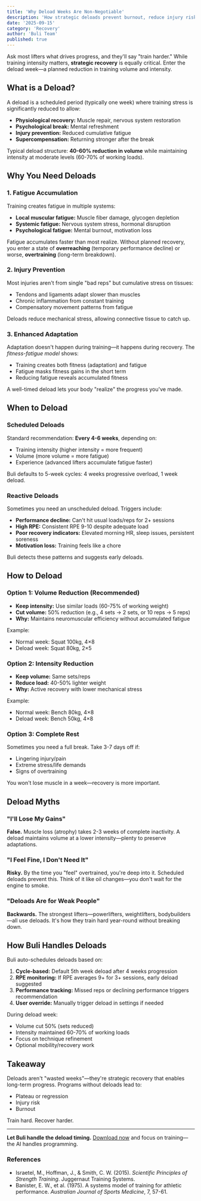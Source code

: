 ```yaml
---
title: 'Why Deload Weeks Are Non-Negotiable'
description: 'How strategic deloads prevent burnout, reduce injury risk, and enhance long-term progress. Plus, how Buli auto-schedules them.'
date: '2025-09-15'
category: 'Recovery'
author: 'Buli Team'
published: true
---
```


Ask most lifters what drives progress, and they'll say "train harder." While training intensity matters, **strategic recovery** is equally critical. Enter the deload week—a planned reduction in training volume and intensity.

## What is a Deload?

A deload is a scheduled period (typically one week) where training stress is significantly reduced to allow:
- **Physiological recovery:** Muscle repair, nervous system restoration
- **Psychological break:** Mental refreshment
- **Injury prevention:** Reduced cumulative fatigue
- **Supercompensation:** Returning stronger after the break

Typical deload structure: **40-60% reduction in volume** while maintaining intensity at moderate levels (60-70% of working loads).

## Why You Need Deloads

### 1. Fatigue Accumulation

Training creates fatigue in multiple systems:
- **Local muscular fatigue:** Muscle fiber damage, glycogen depletion
- **Systemic fatigue:** Nervous system stress, hormonal disruption
- **Psychological fatigue:** Mental burnout, motivation loss

Fatigue accumulates faster than most realize. Without planned recovery, you enter a state of **overreaching** (temporary performance decline) or worse, **overtraining** (long-term breakdown).

### 2. Injury Prevention

Most injuries aren't from single "bad reps" but cumulative stress on tissues:
- Tendons and ligaments adapt slower than muscles
- Chronic inflammation from constant training
- Compensatory movement patterns from fatigue

Deloads reduce mechanical stress, allowing connective tissue to catch up.

### 3. Enhanced Adaptation

Adaptation doesn't happen during training—it happens during recovery. The *fitness-fatigue model* shows:
- Training creates both fitness (adaptation) and fatigue
- Fatigue masks fitness gains in the short term
- Reducing fatigue reveals accumulated fitness

A well-timed deload lets your body "realize" the progress you've made.

## When to Deload

### Scheduled Deloads

Standard recommendation: **Every 4-6 weeks**, depending on:
- Training intensity (higher intensity = more frequent)
- Volume (more volume = more fatigue)
- Experience (advanced lifters accumulate fatigue faster)

Buli defaults to 5-week cycles: 4 weeks progressive overload, 1 week deload.

### Reactive Deloads

Sometimes you need an unscheduled deload. Triggers include:
- **Performance decline:** Can't hit usual loads/reps for 2+ sessions
- **High RPE:** Consistent RPE 9-10 despite adequate load
- **Poor recovery indicators:** Elevated morning HR, sleep issues, persistent soreness
- **Motivation loss:** Training feels like a chore

Buli detects these patterns and suggests early deloads.

## How to Deload

### Option 1: Volume Reduction (Recommended)

- **Keep intensity:** Use similar loads (60-75% of working weight)
- **Cut volume:** 50% reduction (e.g., 4 sets → 2 sets, or 10 reps → 5 reps)
- **Why:** Maintains neuromuscular efficiency without accumulated fatigue

Example:
- Normal week: Squat 100kg, 4×8
- Deload week: Squat 80kg, 2×5

### Option 2: Intensity Reduction

- **Keep volume:** Same sets/reps
- **Reduce load:** 40-50% lighter weight
- **Why:** Active recovery with lower mechanical stress

Example:
- Normal week: Bench 80kg, 4×8
- Deload week: Bench 50kg, 4×8

### Option 3: Complete Rest

Sometimes you need a full break. Take 3-7 days off if:
- Lingering injury/pain
- Extreme stress/life demands
- Signs of overtraining

You won't lose muscle in a week—recovery is more important.

## Deload Myths

### "I'll Lose My Gains"

**False.** Muscle loss (atrophy) takes 2-3 weeks of complete inactivity. A deload maintains volume at a lower intensity—plenty to preserve adaptations.

### "I Feel Fine, I Don't Need It"

**Risky.** By the time you "feel" overtrained, you're deep into it. Scheduled deloads prevent this. Think of it like oil changes—you don't wait for the engine to smoke.

### "Deloads Are for Weak People"

**Backwards.** The strongest lifters—powerlifters, weightlifters, bodybuilders—all use deloads. It's how they train hard year-round without breaking down.

## How Buli Handles Deloads

Buli auto-schedules deloads based on:

1. **Cycle-based:** Default 5th week deload after 4 weeks progression
2. **RPE monitoring:** If RPE averages 9+ for 3+ sessions, early deload suggested
3. **Performance tracking:** Missed reps or declining performance triggers recommendation
4. **User override:** Manually trigger deload in settings if needed

During deload week:
- Volume cut 50% (sets reduced)
- Intensity maintained 60-70% of working loads
- Focus on technique refinement
- Optional mobility/recovery work

## Takeaway

Deloads aren't "wasted weeks"—they're strategic recovery that enables long-term progress. Programs without deloads lead to:
- Plateau or regression
- Injury risk
- Burnout

Train hard. Recover harder.

---

**Let Buli handle the deload timing.** [Download now](/download) and focus on training—the AI handles programming.

### References

- Israetel, M., Hoffman, J., & Smith, C. W. (2015). *Scientific Principles of Strength Training*. Juggernaut Training Systems.
- Banister, E. W., et al. (1975). A systems model of training for athletic performance. *Australian Journal of Sports Medicine*, 7, 57-61.

